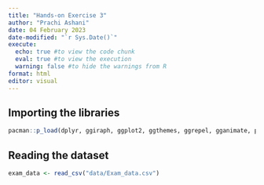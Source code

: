 ```yaml
---
title: "Hands-on Exercise 3"
author: "Prachi Ashani"
date: 04 February 2023
date-modified: "`r Sys.Date()`"
execute: 
  echo: true #to view the code chunk
  eval: true #to view the execution
  warning: false #to hide the warnings from R
format: html
editor: visual
---
```


## Importing the libraries

```r
pacman::p_load(dplyr, ggiraph, ggplot2, ggthemes, ggrepel, gganimate, patchwork, hrbrthemes, plotly, DT, RColorBrewer, gridExtra, extrafont, tidyverse)
```

## Reading the dataset

```r
exam_data <- read_csv("data/Exam_data.csv")
```

